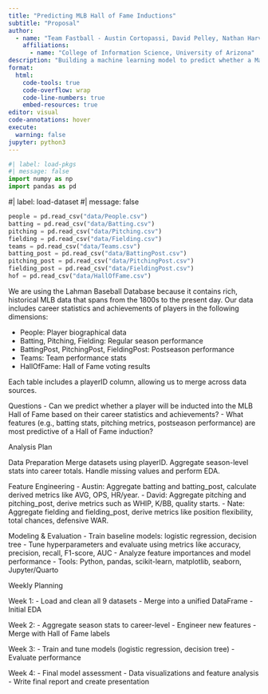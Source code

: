 ```yaml
---
title: "Predicting MLB Hall of Fame Inductions"
subtitle: "Proposal"
author: 
  - name: "Team Fastball - Austin Cortopassi, David Pelley, Nathan Harville"
    affiliations:
      - name: "College of Information Science, University of Arizona"
description: "Building a machine learning model to predict whether a Major League Baseball player will be inducted into the Hall of Fame using career statistics and achievements."
format:
  html:
    code-tools: true
    code-overflow: wrap
    code-line-numbers: true
    embed-resources: true
editor: visual
code-annotations: hover
execute:
  warning: false
jupyter: python3
---
```



```python
#| label: load-pkgs
#| message: false
import numpy as np
import pandas as pd
```

#| label: load-dataset
#| message: false

```python
people = pd.read_csv("data/People.csv")
batting = pd.read_csv("data/Batting.csv")
pitching = pd.read_csv("data/Pitching.csv")
fielding = pd.read_csv("data/Fielding.csv")
teams = pd.read_csv("data/Teams.csv")
batting_post = pd.read_csv("data/BattingPost.csv")
pitching_post = pd.read_csv("data/PitchingPost.csv")
fielding_post = pd.read_csv("data/FieldingPost.csv")
hof = pd.read_csv("data/HallOfFame.csv")
```


We are using the Lahman Baseball Database because it contains rich, historical MLB data that spans from the 1800s to the present day. Our data includes career statistics and achievements of players in the following dimensions:

- People: Player biographical data
- Batting, Pitching, Fielding: Regular season performance
- BattingPost, PitchingPost, FieldingPost: Postseason performance
- Teams: Team performance stats
- HallOfFame: Hall of Fame voting results

Each table includes a playerID column, allowing us to merge across data sources.

Questions
- Can we predict whether a player will be inducted into the MLB Hall of Fame based on their career statistics and achievements?
- What features (e.g., batting stats, pitching metrics, postseason performance) are most predictive of a Hall of Fame induction?

Analysis Plan

Data Preparation
Merge datasets using playerID. Aggregate season-level stats into career totals. Handle missing values and perform EDA.

Feature Engineering
- Austin: Aggregate batting and batting_post, calculate derived metrics like AVG, OPS, HR/year.
- David: Aggregate pitching and pitching_post, derive metrics such as WHIP, K/BB, quality starts.
- Nate: Aggregate fielding and fielding_post, derive metrics like position flexibility, total chances, defensive WAR.

Modeling & Evaluation
- Train baseline models: logistic regression, decision tree
- Tune hyperparameters and evaluate using metrics like accuracy, precision, recall, F1-score, AUC
- Analyze feature importances and model performance
- Tools: Python, pandas, scikit-learn, matplotlib, seaborn, Jupyter/Quarto

Weekly Planning

Week 1:
- Load and clean all 9 datasets
- Merge into a unified DataFrame
- Initial EDA

Week 2:
- Aggregate season stats to career-level
- Engineer new features
- Merge with Hall of Fame labels

Week 3:
- Train and tune models (logistic regression, decision tree)
- Evaluate performance

Week 4:
- Final model assessment
- Data visualizations and feature analysis
- Write final report and create presentation